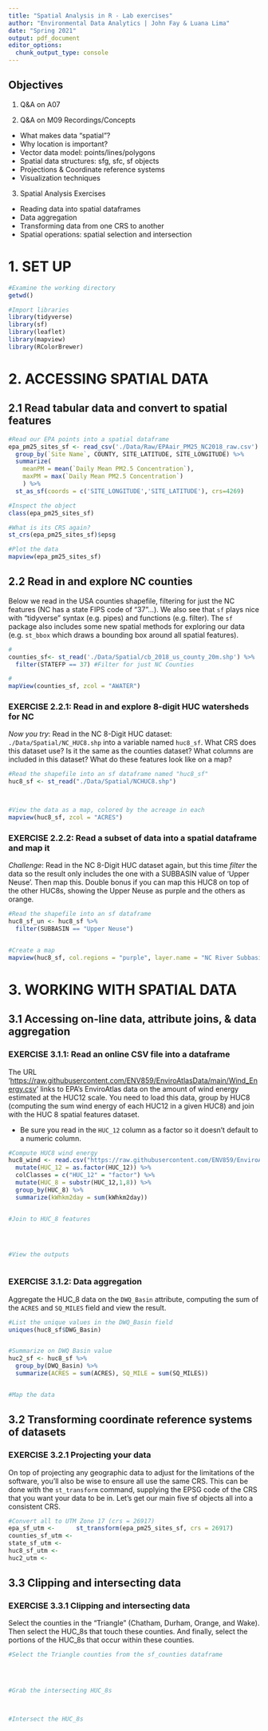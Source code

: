 ```yaml
---
title: "Spatial Analysis in R - Lab exercises"
author: "Environmental Data Analytics | John Fay & Luana Lima"
date: "Spring 2021"
output: pdf_document
editor_options:
  chunk_output_type: console
---
```


## Objectives
1. Q&A on A07

2. Q&A on M09 Recordings/Concepts
 * What makes data "spatial"?
 * Why location is important? 
 * Vector data model: points/lines/polygons
 * Spatial data structures: sfg, sfc, sf objects
 * Projections & Coordinate reference systems
 * Visualization techniques

3. Spatial Analysis Exercises
 * Reading data into spatial dataframes
 * Data aggregation
 * Transforming data from one CRS to another
 * Spatial operations: spatial selection and intersection


# 1. SET UP
```r
#Examine the working directory
getwd()

#Import libraries
library(tidyverse)
library(sf)
library(leaflet)
library(mapview)
library(RColorBrewer)
```

# 2. ACCESSING SPATIAL DATA

## 2.1 Read tabular data and convert to spatial features
```r
#Read our EPA points into a spatial dataframe
epa_pm25_sites_sf <- read_csv('./Data/Raw/EPAair_PM25_NC2018_raw.csv') %>% 
  group_by(`Site Name`, COUNTY, SITE_LATITUDE, SITE_LONGITUDE) %>% 
  summarize(
    meanPM = mean(`Daily Mean PM2.5 Concentration`),
    maxPM = max(`Daily Mean PM2.5 Concentration`)
    ) %>% 
  st_as_sf(coords = c('SITE_LONGITUDE','SITE_LATITUDE'), crs=4269)

#Inspect the object
class(epa_pm25_sites_sf)

#What is its CRS again?
st_crs(epa_pm25_sites_sf)$epsg

#Plot the data
mapview(epa_pm25_sites_sf)
```

## 2.2 Read in and explore NC counties

Below we read in the USA counties shapefile, filtering for just the NC features (NC has a state FIPS code of "37"...). We also see that `sf` plays nice with "tidyverse" syntax (e.g. pipes) and functions (e.g. filter). The `sf` package also includes some new spatial methods for exploring our data (e.g. `st_bbox` which draws a bounding box around all spatial features).

```r
#
counties_sf<- st_read('./Data/Spatial/cb_2018_us_county_20m.shp') %>% 
  filter(STATEFP == 37) #Filter for just NC Counties

#
mapView(counties_sf, zcol = "AWATER")
```

### EXERCISE 2.2.1: Read in and explore 8-digit HUC watersheds for NC

*Now you try*: Read in the NC 8-Digit HUC dataset: `./Data/Spatial/NC_HUC8.shp` into a variable named `huc8_sf`. What CRS does this dataset use? Is it the same as the counties dataset? What columns are included in this dataset? What do these features look like on a map?

```r
#Read the shapefile into an sf dataframe named "huc8_sf"
huc8_sf <- st_read("./Data/Spatial/NCHUC8.shp")



#View the data as a map, colored by the acreage in each
mapview(huc8_sf, zcol = "ACRES")

```

### EXERCISE 2.2.2: Read a subset of data into a spatial dataframe and map it

*Challenge*: Read in the NC 8-Digit HUC dataset again, but this time *filter* the data so the result only includes the one with a SUBBASIN value of 'Upper Neuse'. Then map this. Double bonus if you can map this HUC8 on top of the other HUC8s, showing the Upper Neuse as purple and the others as orange.

```r
#Read the shapefile into an sf dataframe
huc8_sf_un <- huc8_sf %>%
  filter(SUBBASIN == "Upper Neuse")


#Create a map
mapview(huc8_sf, col.regions = "purple", layer.name = "NC River Subbasins") + mapview(huc8_sf_un, col.regions = "orange", layer.name = "Upper Neuse Subbasin")

```


# 3. WORKING WITH SPATIAL DATA

## 3.1 Accessing on-line data, attribute joins, & data aggregation

### EXERCISE 3.1.1: Read an online CSV file into a dataframe
The URL '<https://raw.githubusercontent.com/ENV859/EnviroAtlasData/main/Wind_Energy.csv>' links to EPA's EnviroAtlas data on the amount of wind energy estimated at the HUC12 scale. You need to load this data, group by HUC8 (computing the sum wind energy of each HUC12 in a given HUC8) and join with the HUC 8 spatial features dataset. 

* Be sure you read in the `HUC_12` column as a factor so it doesn't default to a numeric column.

```r
#Compute HUC8 wind energy
huc8_wind <- read.csv("https://raw.githubusercontent.com/ENV859/EnviroAtlasData/main/Wind_Energy.csv") %>%
  mutate(HUC_12 = as.factor(HUC_12)) %>%
  colClasses = c("HUC_12" = "factor") %>%
  mutate(HUC_8 = substr(HUC_12,1,8)) %>%
  group_by(HUC_8) %>%
  summarize(kWhkm2day = sum(kWhkm2day))


#Join to HUC_8 features




#View the outputs



```

### EXERCISE 3.1.2: Data aggregation
Aggregate the HUC_8 data on the `DWQ_Basin` attribute, computing the sum of the `ACRES` and `SQ_MILES` field and view the result.

```r
#List the unique values in the DWQ_Basin field
uniques(huc8_sf$DWG_Basin)


#Summarize on DWQ Basin value
huc2_sf <- huc8_sf %>%
  group_by(DWQ_Basin) %>%
  summarize(ACRES = sum(ACRES), SQ_MILE = sum(SQ_MILES))


#Map the data


```

## 3.2 Transforming coordinate reference systems of datasets

### EXERCISE 3.2.1 Projecting your data

On top of projecting any geographic data to adjust for the limitations of the software, you'll also be wise to ensure all use the same CRS. This can be done with the `st_transform` command, supplying the EPSG code of the CRS that you want your data to be in. Let's get our main five sf objects all into a consistent CRS.

```r
#Convert all to UTM Zone 17 (crs = 26917)
epa_sf_utm <-      st_transform(epa_pm25_sites_sf, crs = 26917)
counties_sf_utm <- 
state_sf_utm <-    
huc8_sf_utm <-     
huc2_utm <-        
```

## 3.3 Clipping and intersecting data

### EXERCISE 3.3.1 Clipping and intersecting data
Select the counties in the "Triangle" (Chatham, Durham, Orange, and Wake). Then select the HUC_8s that touch these counties. And finally, select the portions of the HUC_8s that occur within these counties.

```r
#Select the Triangle counties from the sf_counties dataframe



  
#Grab the intersecting HUC_8s



#Intersect the HUC_8s




```

